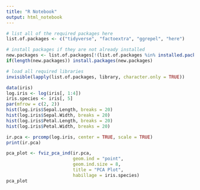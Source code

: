 ```yaml
---
title: "R Notebook"
output: html_notebook
---
```



```r
# list all of the required packages here
list.of.packages <- c("tidyverse", "factoextra", "ggrepel", "here")

# install packages if they are not already installed
new.packages <- list.of.packages[!(list.of.packages %in% installed.packages()[,"Package"])]
if(length(new.packages)) install.packages(new.packages)

# load all required libraries
invisible(lapply(list.of.packages, library, character.only = TRUE))
```


```r
data(iris)
log.iris <- log(iris[, 1:4])
iris.species <- iris[, 5]
par(mfrow = c(2, 2))
hist(log.iris$Sepal.Length, breaks = 20)
hist(log.iris$Sepal.Width, breaks = 20)
hist(log.iris$Petal.Length, breaks = 20)
hist(log.iris$Petal.Width, breaks = 20)
```

```r
ir.pca <- prcomp(log.iris, center = TRUE, scale = TRUE)
print(ir.pca)
```
```r
pca_plot <- fviz_pca_ind(ir.pca,
                         geom.ind = "point",
                         geom.ind.size = 8,
                         title = "PCA Plot", 
                         habillage = iris.species)
pca_plot
```

